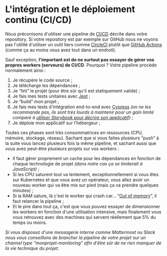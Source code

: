 # L'intégration et le déploiement continu (CI/CD)

Nous préconisons d'utiliser une pipeline de [CI/CD](https://en.wikipedia.org/wiki/CI/CD) décrite dans votre repository. Si votre repository est par exemple sur GitHub nous ne voyons pas l'utilité d'utiliser un outil tiers comme [CircleCI](https://circleci.com/) plutôt que [GitHub Actions](https://github.com/features/actions) (comme ça au moins vous avez tout dans un endroit).

Sauf exception, **l'important est de ne surtout pas essayer de gérer vos propres workers (serveurs) de CI/CD**. Pourquoi ? Votre pipeline procède normalement ainsi :

1.  Je récupère le code source ;
2.  Je télécharge les dépendances ;
3.  Je “lint” le projet (pour être sûr qu'il est statiquement valide) ;
4.  Je fais mes tests unitaires avec [Jest](https://github.com/jestjs/jest) ;
5.  Je “build” mon projet ;
6.  Je fais mes tests d'intégration end-to-end avec [Cypress](https://github.com/cypress-io/cypress) _(on ne les recommande pas, ils sont très lourds à maintenir pour un gain limité comparé à [utiliser Storybook pour décrire son applicatif](#_3fcnbnmh2siy))_ ;
7.  Je déploie mon applicatif sur l'hébergeur ;

Toutes ces phases sont très consommatrices en ressources (CPU, mémoire, stockage, réseau). Sachant que si vous faites plusieurs “push” à la suite vous lancez plusieurs fois la même pipeline, et sachant aussi que vous avez peut-être plusieurs projets sur vos workers :

- Il faut gérer proprement un cache pour les dépendances en fonction de chaque technologie de projet _(dans notre cas ça se limiterait à JavaScript)_ ;
- Si les CPU saturent tout va lentement, exceptionnellement si vous êtes sur Kubernetes et que vous avez un opérateur, vous allez avoir un nouveau worker qui va être mis sur pied (mais ça va prendre quelques minutes) ;
- Si la RAM sature, là c'est le worker qui crash car… “[Out of memory](https://en.wikipedia.org/wiki/Out_of_memory)”, il faut relancer la pipeline ;
- Et le pire dans tout ça, c'est que vous pouvez essayer de dimensionner les workers en fonction d'une utilisation intensive, mais finalement vous vous retrouvez avec des machines qui servent réellement que 5% du temps ou moins.

_Si vous disposez d'une messagerie interne comme Mattermost ou Slack nous vous conseillons de brancher la pipeline de votre projet sur un channel type “monprojet-monitoring” afin d'être sûr de ne rien manquer de la vie technique du projet._
